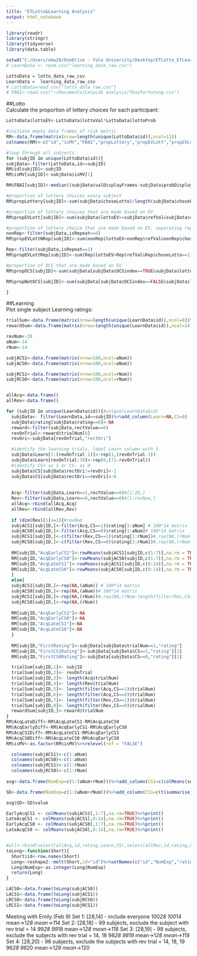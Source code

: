 ---
title: "ETLotto&Learning Analysis"
output: html_notebook
---

```{r}
library(readr)
library(stringr)
library(tidyverse)
library(data.table)
```
```{r}
setwd("C:/Users/ekw28/OneDrive - Yale University/Desktop/ETLotto_ETLearning/data")
# LearnData <- read.csv("learning_data_raw.csv")

LottoData = lotto_data_raw_csv
LearnData =  learning_data_raw_csv
# LottoData=read.csv("lotto_data_raw.csv")
# FBAI<-read.csv("~/Documents/LevyLab analysis/fbaiForYutong.csv")
```
##Lotto  
Calculate the proportion of lottery choices for each participant:
```{r}
LottoData$lottoEV<-LottoData$lottoVal*LottoData$lottoProb

#initiate empty data frames of risk metric
RM<-data.frame(matrix(nrow=length(unique(LottoData$id)),ncol=11))
colnames(RM)<-c("id","isMV","FBAI","propLottery","propEVLott","propEVLottNRep","propEVLottRep","propRNeu","propOCS","propNotOCS","propOCSRNeu")

#loop through all subjects
for (subjID in unique(LottoData$id)){
subjData<-filter(LottoData,id==subjID)
RM$id[subjID]<-subjID
RM$isMV[subjID]<-subjData$isMV[1]

RM$FBAI[subjID]<-median((subjData$valDisplayFrames-subjData$probDisplayFrames)/2)

#proportion of lottery choices every subject
RM$propLottery[subjID]<-sum(subjData$choseLotto)/length(subjData$choseLotto) 

#proportion of lottery choices that are made based on EV
RM$propEVLott[subjID]<-sum(subjData$lottoEV>=subjData$refVal&subjData$choseLotto==1)/length(subjData$lottoEV)

#proportion of lottery choice that are made based on EV, separating repeated and non-repeated trials
nonRep<-filter(subjData,isRepeat==0)
RM$propEVLottNRep[subjID]<-sum(nonRep$lottoEV>nonRep$refVal&nonRep$choseLotto==1)/sum(nonRep$lottoEV)

Rep<-filter(subjData,isRepeat==1)
RM$propEVLottRep[subjID]<-sum(Rep$lottoEV>Rep$refVal&Rep$choseLotto==1)/sum(Rep$lottoEV)

#proportion of OCS that are made based on EV
RM$propOCS[subjID]<-sum(subjData[subjData$OCSindex==TRUE&subjData$lottoEV>5,"choseLotto"]==1)/length(subjData[subjData$OCSindex==TRUE,"choseLotto"])

RM$propNotOCS[subjID]<-sum(subjData[subjData$OCSindex==FALSE&subjData$lottoEV>5,"choseLotto"]==1)/length(subjData[subjData$OCSindex==FALSE,"choseLotto"])

}
```

##Learning  
Plot single subject Learning ratings:
```{r}
trialSum<-data.frame(matrix(nrow=length(unique(LearnData$id)),ncol=8))%>%setNames(c("id","revOnTrial","AcqTrial","RevTrial","AcqCS1","AcqCS0","RevCS1","RevCS0"))
rewardSum<-data.frame(matrix(nrow=length(unique(LearnData$id)),ncol=14))%>%setNames(seq(1,14))

revNum<-20
aNum<-14
rNum<-14

subjACS1<-data.frame(matrix(nrow=100,ncol=aNum))
subjACS0<-data.frame(matrix(nrow=100,ncol=aNum))

subjRCS1<-data.frame(matrix(nrow=100,ncol=rNum))
subjRCS0<-data.frame(matrix(nrow=100,ncol=rNum))


allAcq<-data.frame()
allRev<-data.frame()

for (subjID in unique(LearnData$id)){#unique(LearnData$id)
  subjData<- filter(LearnData,id==subjID)%>%add_column(Learn=NA,CS=0)
  subjData$rating[subjData$rating==0]<-NA
  reward<-filter(subjData,rectValue==6)
  revOnTrial<-reward$trialNum[8]
  revOri<-subjData[revOnTrial,"rectOri"]

  #identify the learning trials, label Learn column with 1
  subjData$Learn[1:(revOnTrial-1)]<-rep(1,(revOnTrial-1))
  subjData$Learn[revOnTrial:70]<-rep(0,(71-revOnTrial))
  #identify CS+ as 1 or CS- as 0
  subjData$CS[subjData$rectOri!=revOri]<-1
  subjData$CS[subjData$rectOri==revOri]<-0
  
  
  Acq<-filter(subjData,Learn==1,rectValue==0)#[1:28,]
  Rev<-filter(subjData,Learn==0,rectValue==0)#[1:revNum,]
  allAcq<-rbind(allAcq,Acq)
  allRev<-rbind(allRev,Rev)
  
  if (dim(Rev)[1]>=1){#revNum
  subjACS1[subjID,]<-filter(Acq,CS==1)$rating[1:aNum] # 100*14 matrix
  subjACS0[subjID,]<-filter(Acq,CS==0)$rating[1:aNum]# 100*14 matrix
  subjRCS1[subjID,]<-c(filter(Rev,CS==1)$rating[1:rNum])#,rep(NA,(rNum-length(filter(Rev,CS==1)$rating))))
  subjRCS0[subjID,]<-c(filter(Rev,CS==0)$rating[1:rNum])#,rep(NA,(rNum-length(filter(Rev,CS==0)$rating))))}
  
  RM[subjID,"AcqEarlyCS1"]<-rowMeans(subjACS1[subjID,c(1:7)],na.rm = TRUE) # early acquisition CS+
  RM[subjID,"AcqEarlyCS0"]<-rowMeans(subjACS0[subjID,c(1:7)],na.rm = TRUE) # early acquisition CS-
  RM[subjID,"AcqLateCS1"]<-rowMeans(subjACS1[subjID,c(8:14)],na.rm = TRUE) # early acquisition CS+
  RM[subjID,"AcqLateCS0"]<-rowMeans(subjACS0[subjID,c(8:14)],na.rm = TRUE) # early acquisition CS-
  }
  else{
  subjACS1[subjID,]<-rep(NA,(aNum)) # 100*14 matrix
  subjACS0[subjID,]<-rep(NA,(aNum))# 100*14 matrix
  subjRCS1[subjID,]<-rep(NA,(rNum))#,rep(NA,(rNum-length(filter(Rev,CS==1)$rating))))
  subjRCS0[subjID,]<-rep(NA,(rNum))
  
  RM[subjID,"AcqEarlyCS1"]<-NA
  RM[subjID,"AcqEarlyCS0"]<-NA
  RM[subjID,"AcqLateCS1"]<-NA
  RM[subjID,"AcqLateCS0"]<-NA
  }
  
  RM[subjID,"FirstRating"]<-subjData[subjData$trialNum==1,"rating"]
  RM[subjID,"FirstCS1Rating"]<-subjData[subjData$CS==1,"rating"][1]
  RM[subjID,"FirstCS0Rating"]<-subjData[subjData$CS==0,"rating"][1]

  trialSum[subjID,1]<- subjID
  trialSum[subjID,2]<- revOnTrial
  trialSum[subjID,3]<- length(Acq$trialNum) 
  trialSum[subjID,4]<- length(Rev$trialNum)
  trialSum[subjID,5]<- length(filter(Acq,CS==1)$trialNum)
  trialSum[subjID,6]<- length(filter(Acq,CS==0)$trialNum)
  trialSum[subjID,7]<- length(filter(Rev,CS==1)$trialNum)
  trialSum[subjID,8]<- length(filter(Rev,CS==0)$trialNum)
  rewardSum[subjID,]<-reward$trialNum
}
RM$AcqLateDiff<-RM$AcqLateCS1-RM$AcqLateCS0
RM$AcqEarlyDiff<-RM$AcqEarlyCS1-RM$AcqEarlyCS0
RM$AcqCS1Diff<-RM$AcqLateCS1-RM$AcqEarlyCS1
RM$AcqCS0Diff<-RM$AcqLateCS0-RM$AcqEarlyCS0
RM$isMV<-as.factor(RM$isMV)%>%relevel(ref = "FALSE")
```

```{r}
  colnames(subjACS1)<-c(1:aNum)
  colnames(subjACS0)<-c(1:aNum)
  colnames(subjRCS1)<-c(1:rNum)
  colnames(subjRCS0)<-c(1:rNum)
  
avg<-data.frame(NumExp=c(1:(aNum+rNum)))%>%add_column(CS1=c(colMeans(subjACS1,na.rm = TRUE),colMeans(subjRCS1,na.rm=TRUE)),CS0=c(colMeans(subjACS0,na.rm = TRUE),colMeans(subjRCS0,na.rm=TRUE)))%>%reshape2::melt(id="NumExp")

SD<-data.frame(NumExp=c(1:(aNum+rNum)))%>%add_column(CS1=c(t(summarise_if(subjACS1,is.numeric, sd, na.rm=TRUE)),t(summarise_if(subjRCS1,is.numeric, sd, na.rm=TRUE))),CS0=c(t(summarise_if(subjACS0,is.numeric, sd, na.rm=TRUE)),t(summarise_if(subjRCS0,is.numeric, sd, na.rm=TRUE))))%>%reshape2::melt(id="NumExp")

avg$SD<-SD$value

EarlyAcqCS1 <- colMeans(subjACS1[,1:7],na.rm=TRUE)%>%print()
LateAcqCS1 <- colMeans(subjACS1[,8:14],na.rm=TRUE)%>%print()
EarlyAcqCS0 <- colMeans(subjACS0[,1:7],na.rm=TRUE)%>%print()
LateAcqCS0 <- colMeans(subjACS0[,8:14],na.rm=TRUE)%>%print()


#all<-rbind(select(allAcq,id,rating,Learn,CS),select(allRev,id,rating,Learn,CS))
toLong<-function(Short){
  Short$id<-row.names(Short)
  Long<-reshape2::melt(Short,id="id")%>%setNames(c("id","NumExp","rating"))
  Long$NumExp<-as.integer(Long$NumExp)
  return(Long)
}

LACS0<-data.frame(toLong(subjACS0))
LACS1<-data.frame(toLong(subjACS1))
LRCS0<-data.frame(toLong(subjRCS0))
LRCS1<-data.frame(toLong(subjRCS1))

```



Meeting with Emily (Feb 9)
Set 1:
[28,14] - include everyone
100*28
100*14
mean->1*28
mean->1*14
Set 2:
[28,18] - 99 subjects, exclude the subject with rev trial = 14
99*28
99*18
mean->1*28
mean->1*18
Set 3:
[28,19] - 98 subjects, exclude the subjects with rev trial = 14, 18
98*28
98*19
mean->1*28
mean->1*19
Set 4:
[28,20] - 96 subjects, exclude the subjects with rev trial = 14, 18, 19
96*28
96*20
mean->1*28
mean->1*20



